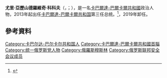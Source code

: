 {{Expand Russian|Коков, Юрий Александрович|time=2017-01-19T12:48:19+00:00}}

{{Infobox Officeholder
|name	          = 尤里·科科夫
|image            = Yury Kokov (2016-03-21).jpg
|native_name      = Юрий Коков
|native_name_lang = ru
|caption        = 
|office         = [[卡巴爾達-巴爾卡爾共和國首腦|卡巴爾達-巴爾卡爾共和國首腦]]
|term_start     = 2013年12月6日
|term_end       = 2019年9月26日
|predecessor    = {{le|阿尔森·卡诺科夫|Arsen Kanokov}}
|successor      = [[卡兹别克·科科夫|卡兹别克·科科夫]]
|birth_date     = {{birth date and age|1955|8|13}}
|birth_place    = [[蘇聯|蘇聯]][[俄罗斯苏维埃联邦社会主义共和国|俄罗斯苏维埃联邦社会主义共和国]][[納爾奇克|納爾奇克]]
|death_date     = 
|death_place    = 
|party          = [[統一俄羅斯|统一俄罗斯党]]
|spouse         = （已婚）
|children       = 2
|alma_mater     = {{link-ru|羅斯托夫州立大學|Ростовский государственный университет}}
|religion       = [[伊斯兰教|伊斯兰教]]
|signature      = 
|website        = 
|awards         = [[File:Orden_of_Courage.png|50px]] {{le|勇氣獎章|Order of Courage}}<br>[[File:Orden_for_Service_I.png|50px]] [[祖国功勋勋章|祖国功勋勋章]]
}}

'''尤里·亞歷山德羅維奇·科科夫'''（{{lang-ru|Юрий Александрович Коков}}，{{lang-kbd|КIуэкIуэ Александр и къуэ Юрий}}；{{bd|1955年|8月13日|}}），是一名[[卡巴爾達-巴爾卡爾共和國|卡巴爾達-巴爾卡爾共和國]]政治人物，2013年起出任[[卡巴爾達-巴爾卡爾共和国|卡巴爾達-巴爾卡爾共和国]]第三任总统。<ref>{{Cite web |url=https://ria.ru/spravka/20131206/982439050.html |title=Биография Юрия Кокова |accessdate=2017-01-19 |archive-date=2014-02-13 |archive-url=https://web.archive.org/web/20140213205744/http://ria.ru/spravka/20131206/982439050.html |dead-url=no }}</ref>，2019年卸任。

==參考資料==
{{reflist}}

{{s-start}}
{{s-off}}
{{s-bef|before={{le|阿尔森·卡诺科夫|Arsen Kanokov}}}}
{{s-ttl|title=[[卡巴爾達-巴爾卡爾共和國首腦|卡巴爾達-巴爾卡爾共和國首腦]]|years=2013年－2019年}}
{{s-aft|after=[[卡兹别克·科科夫|卡兹别克·科科夫]]}}
{{s-end}}

{{卡巴爾達-巴爾卡爾共和國首腦}}
{{Authority control}}
{{DEFAULTSORT:Temerzov, Rashid}}
[[Category:卡巴尔达-巴尔卡尔共和国人|Category:卡巴尔达-巴尔卡尔共和国人]]
[[Category:卡巴爾達-巴爾卡爾共和國首腦|Category:卡巴爾達-巴爾卡爾共和國首腦]]
[[Category:统一俄罗斯党人物|Category:统一俄罗斯党人物]]
[[Category:俄羅斯穆斯林|Category:俄羅斯穆斯林]]
[[Category:俄罗斯联邦安全会议成员|Category:俄罗斯联邦安全会议成员]]